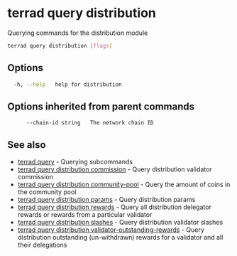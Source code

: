 # terrad query distribution

Querying commands for the distribution module

```sh Terrad
terrad query distribution [flags]
```

## Options

```sh Terrad
  -h, --help   help for distribution
```

## Options inherited from parent commands

```
      --chain-id string   The network chain ID
```

## See also

* [terrad query](terrad_query.mdx)	 - Querying subcommands
* [terrad query distribution commission](terrad_query_distribution_commission.mdx)	 - Query distribution validator commission
* [terrad query distribution community-pool](terrad_query_distribution_community-pool.mdx)	 - Query the amount of coins in the community pool
* [terrad query distribution params](terrad_query_distribution_params.mdx)	 - Query distribution params
* [terrad query distribution rewards](terrad_query_distribution_rewards.mdx)	 - Query all distribution delegator rewards or rewards from a particular validator
* [terrad query distribution slashes](terrad_query_distribution_slashes.mdx)	 - Query distribution validator slashes
* [terrad query distribution validator-outstanding-rewards](terrad_query_distribution_validator-outstanding-rewards.mdx)	 - Query distribution outstanding (un-withdrawn) rewards for a validator and all their delegations


